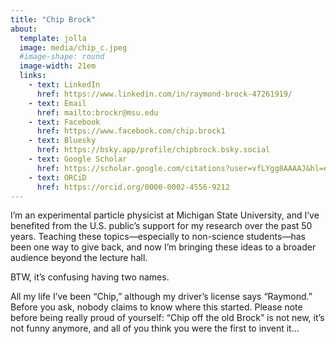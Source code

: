 ```yaml
---
title: "Chip Brock"
about:
  template: jolla
  image: media/chip_c.jpeg
  #image-shape: round
  image-width: 21em
  links:
    - text: LinkedIn
      href: https://www.linkedin.com/in/raymond-brock-47261919/
    - text: Email
      href: mailto:brockr@msu.edu
    - text: Facebook
      href: https://www.facebook.com/chip.brock1
    - text: Bluesky
      href: https://bsky.app/profile/chipbrock.bsky.social
    - text: Google Scholar
      href: https://scholar.google.com/citations?user=vfLYgg8AAAAJ&hl=en
    - text: ORCiD
      href: https://orcid.org/0000-0002-4556-9212
---
```


I’m an experimental particle physicist at Michigan State University, and I’ve benefited from the U.S. public’s support for my research over the past 50 years. Teaching these topics—especially to non-science students—has been one way to give back, and now I’m bringing these ideas to a broader audience beyond the lecture hall.

BTW, it's confusing having two names.

 
All my life I've been "Chip," although my driver's license says "Raymond." Before you ask, nobody claims to know where this started. Please note before being really proud of yourself: "Chip off the old Brock" is not new, it's not funny anymore, and all of you think you were the first to invent it...
